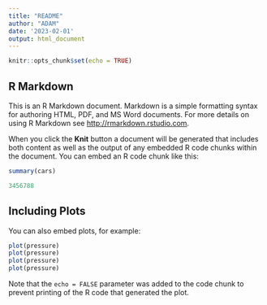 ```yaml
---
title: "README"
author: "ADAM"
date: '2023-02-01'
output: html_document
---
```


```r
knitr::opts_chunk$set(echo = TRUE)
```

## R Markdown

This is an R Markdown document. Markdown is a simple formatting syntax for authoring HTML, PDF, and MS Word documents. For more details on using R Markdown see <http://rmarkdown.rstudio.com>.

When you click the **Knit** button a document will be generated that includes both content as well as the output of any embedded R code chunks within the document. You can embed an R code chunk like this:

```r
summary(cars)

3456788
```

## Including Plots

You can also embed plots, for example:

```r
plot(pressure)
plot(pressure)
plot(pressure)
plot(pressure)
```

Note that the `echo = FALSE` parameter was added to the code chunk to prevent printing of the R code that generated the plot.
